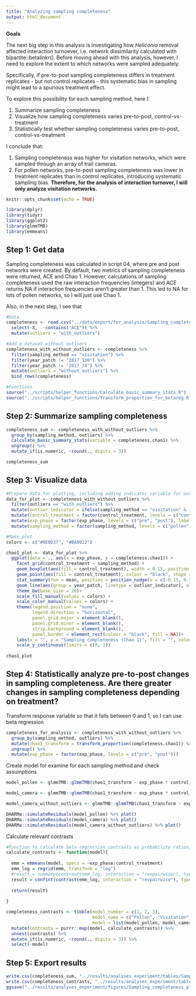 ```yaml
---
title: "Analyzing sampling completeness"
output: html_document
---
```


**Goals**

The next big step in this analysis is investigating how *Heliconia* removal affected interaction turnoever, i.e. network dissimilarity calculated with bipartite::betalinkr(). Before moving ahead with this analysis, however, I need to explore the extent to which networks were sampled adequately.

Specifically, if pre-to-post sampling completeness differs in treatment replicates - but not control replicates - this systematic bias in sampling might lead to a spurious treatment effect.

To explore this possibility for each sampling method, here I:

1. Summarize sampling completeness
2. Visualize how sampling completeness varies pre-to-post, control-vs-treatment
3. Statistically test whether sampling completeness varies pre-to-post, control-vs-treatment

I conclude that:

1. Sampling completeness was higher for visitation networks, which were sampled through an array of trail cameras.
2. For pollen networks, pre-to-post sampling completeness was lower in treatment replicates than in control replicates, introducing systematic sampling bias. **Therefore, for the analysis of interaction turnover, I will only analyze visitation networks.**

```r
knitr::opts_chunk$set(echo = TRUE)

library(dplyr)
library(tidyr)
library(ggplot2)
library(glmmTMB)
library(emmeans)
```

## Step 1: Get data

Sampling completeness was calculated in script 04, where pre and post networks were created. By default, two metrics of sampling completeness were returned, ACE and Chao 1. However, calculations of sampling completeness used the raw interaction frequencies (integers) and ACE returns NA if interaction frequencies aren't greater than 1. This led to NA for lots of pollen networks, so I will just use Chao 1.

Also, in the next step, I see that 
```r
#Data
completeness <- read.csv("../data/export/for_analysis/Sampling_completeness_for_analysis.csv") %>%
  select(-X,  -contains("ACE")) %>%
  mutate(outliers = "with_outliers")

#Add a dataset without outliers
completeness_with_without_outliers <- completeness %>%
  filter(sampling_method == "visitation") %>%
  filter(year_patch != "2017_130") %>%
  filter(year_patch != "2017_24") %>%
  mutate(outliers = "without_outliers") %>%
  bind_rows(completeness)

#Functions
source("../scripts/helper_functions/Calculate_basic_summary_stats.R")
source("../scripts/helper_functions/Transform_proportion_for_betareg.R")
```

## Step 2: Summarize sampling completeness
```r
completeness_sum <- completeness_with_without_outliers %>%
  group_by(sampling_method, outliers) %>%
  calculate_basic_summary_stats(variable = completeness.chao1) %>% 
  ungroup() %>%
  mutate_if(is.numeric, ~round(., digits = 3))

completeness_sum
```

## Step 3: Visualize data
```r
#Prepare data for plotting, including adding indicator variable for outliers
data_for_plot <- completeness_with_without_outliers %>%
  filter(outliers == "with_outliers") %>%
  mutate(outlier_indicator = ifelse(sampling_method == "visitation" & (year_patch == "2017_130" | year_patch == "2017_24"), "outlier", "not_outlier")) %>%
  mutate(control_treatment = factor(control_treatment, levels = c("control", "treatment"), labels = c("Control", "Treatment"))) %>%
  mutate(exp_phase = factor(exp_phase, levels = c("pre", "post"), labels = c("Pre", "Post"))) %>%
  mutate(sampling_method = factor(sampling_method, levels = c("pollen", "visitation"), labels = c("Pollen", "Visitation")))

#Make plot
colors <- c("#0E0D37", "#BA0022")

chao1_plot <- data_for_plot %>%
  ggplot(data = ., aes(x = exp_phase, y = completeness.chao1)) +
    facet_grid(control_treatment ~ sampling_method) +
    geom_boxplot(aes(fill = control_treatment), width = 0.15, position = position_nudge(x = c(-0.15, 0.15)), alpha = 0.5, outlier.shape = NA) +
    geom_point(aes(fill = control_treatment), colour = "black", shape = 21, position = position_dodge(width = 0.45), alpha = 1, size = 2) +
    stat_summary(fun = mean, position = position_nudge(x = c(-0.15, 0.15)), geom = "point", shape = 18, size = 3) +
    geom_line(aes(group = year_patch, linetype = outlier_indicator), alpha = 0.6) +
    theme_bw(base_size = 20)+
    scale_fill_manual(values = colors) +
    scale_color_manual(values = colors) +
    theme(legend.position = "none",
          legend.direction = "horizontal",
          panel.grid.major = element_blank(),
          panel.grid.minor = element_blank(),
          strip.background = element_blank(),
          panel.border = element_rect(colour = "black", fill = NA))+
    labs(x = "", y = "Sampling completeness (Chao 1)", fill = "", colour = "") +
    scale_y_continuous(limits = c(0, 1))
    
chao1_plot
```

## Step 4: Statistically analyze pre-to-post changes in sampling completeness. Are there greater changes in sampling completeness depending on treatment?

Transform response variable so that it falls between 0 and 1, so I can use beta regression
```r
completeness_for_analysis <- completeness_with_without_outliers %>%
  group_by(sampling_method, outliers) %>%
  mutate(chao1_transform = transform_proportion(completeness.chao1)) %>%
  ungroup() %>%
  mutate(exp_phase = factor(exp_phase, levels = c("pre", "post"))) 
```

Create model for examine for each sampling method and check assumptions
```r
model_pollen <- glmmTMB::glmmTMB(chao1_transform ~ exp_phase * control_treatment + (1|patch/year_patch), data = filter(completeness_for_analysis, sampling_method == "pollen"), family = "beta_family")

model_camera <- glmmTMB::glmmTMB(chao1_transform ~ exp_phase * control_treatment + (1|patch/year_patch), data = filter(completeness_for_analysis, sampling_method == "visitation" & outliers == "with_outliers"), family = "beta_family")

model_camera_without_outliers <- glmmTMB::glmmTMB(chao1_transform ~ exp_phase * control_treatment + (1|patch/year_patch), data = filter(completeness_for_analysis, sampling_method == "visitation" & outliers == "without_outliers"), family = "beta_family")

DHARMa::simulateResiduals(model_pollen) %>% plot()
DHARMa::simulateResiduals(model_camera) %>% plot()
DHARMa::simulateResiduals(model_camera_without_outliers) %>% plot()
```

Calculate relevant contrasts
```r
#Function to calculate beta regression contrasts as probability ratios, as in script 05
calculate_contrasts <- function(model){
  
  emm = emmeans(model, specs = ~exp_phase|control_treatment) 
  emm_log = regrid(emm, transform = "log")
  #result = summary(contrast(emm_log, interaction = "revpairwise"), type = "response") #Without CI, with p-value
  result = confint(contrast(emm_log, interaction = "revpairwise"), type = "response") #With CI, without p-value
  
  return(result)
  
}

completeness_contrasts <- tibble(model_number = c(1, 2, 3),
                                 model_name = c("Pollen", "Visitation", "Visitation (without outliers)"),
                                 model = list(model_pollen, model_camera, model_camera_without_outliers)) %>%
  mutate(contrasts = purrr::map(model, calculate_contrasts)) %>%
  unnest(contrasts) %>%
  mutate_if(is.numeric, ~round(., digits = 3)) %>%
  select(-model)
```

## Step 5: Export results
```r
write.csv(completeness_sum, "../results/analyses_experiment/tables/Sampling_completeness_summary.csv")
write.csv(completeness_contrasts, "../results/analyses_experiment/tables/Sampling_completeness_contrasts.csv")
ggsave("../results/analyses_experiment/figures/Sampling_completeness_plot.png", plot = chao1_plot, width = 7, height = 7, units = "in", dpi = 300)
```

